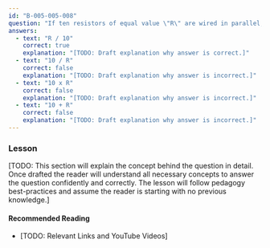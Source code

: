 ```yaml
---
id: "B-005-005-008"
question: "If ten resistors of equal value \"R\" are wired in parallel, what formula yields the total resistance?"
answers:
  - text: "R / 10"
    correct: true
    explanation: "[TODO: Draft explanation why answer is correct.]"
  - text: "10 / R"
    correct: false
    explanation: "[TODO: Draft explanation why answer is incorrect.]"
  - text: "10 x R"
    correct: false
    explanation: "[TODO: Draft explanation why answer is incorrect.]"
  - text: "10 + R"
    correct: false
    explanation: "[TODO: Draft explanation why answer is incorrect.]"
---
```


### Lesson

[TODO: This section will explain the concept behind the question in detail. Once drafted the reader will understand all necessary concepts to answer the question confidently and correctly. The lesson will follow pedagogy best-practices and assume the reader is starting with no previous knowledge.]

#### Recommended Reading

- [TODO: Relevant Links and YouTube Videos]
